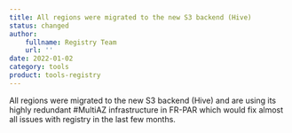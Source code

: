 ```yaml
---
title: All regions were migrated to the new S3 backend (Hive)
status: changed
author:
    fullname: Registry Team
    url: ''
date: 2022-01-02
category: tools
product: tools-registry
---
```


All regions were migrated to the new S3 backend (Hive) and are using its highly redundant #MultiAZ infrastructure in FR-PAR which would fix almost all issues with registry in the last few months.